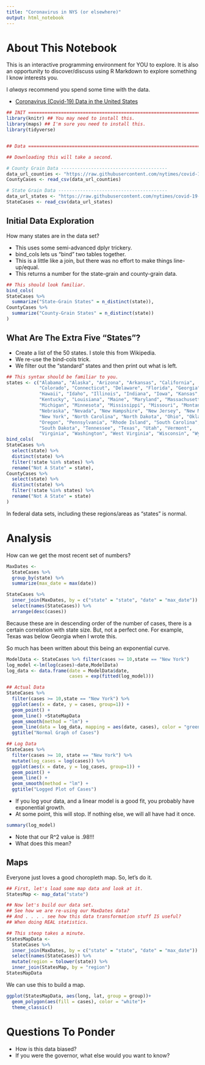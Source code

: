 ```yaml
---
title: "Coronavirus in NYS (or elsewhere)"
output: html_notebook
---
```


# About This Notebook

This is an interactive programming environment for YOU to explore. It is also 
an opportunity to discover/discuss using R Markdown to explore something I know
interests you.

I _always_ recommend you spend some time with the data.

- [Coronavirus (Covid-19) Data in the United States](https://github.com/nytimes/covid-19-data/blob/master/README.md#geographic-exceptions)

```r
## INIT =======================================================================
library(knitr) ## You may need to install this.
library(maps) ## I'm sure you need to install this. 
library(tidyverse)


## Data =======================================================================

## Downloading this will take a second.

# County Grain Data ---------------------------------------
data_url_counties <- "https://raw.githubusercontent.com/nytimes/covid-19-data/master/us-counties.csv"
CountyCases <- read_csv(data_url_counties)

# State Grain Data ----------------------------------------
data_url_states <- "https://raw.githubusercontent.com/nytimes/covid-19-data/master/us-states.csv"
StateCases <- read_csv(data_url_states)
```

## Initial Data Exploration

How many states are in the data set?

- This uses some semi-advanced dplyr trickery.
- bind_cols lets us "bind" two tables together.
- This is a little like a join, but there was no effort to make things 
  line-up/equal.
- This returns a number for the state-grain and county-grain data.

```r
## This should look familiar.
bind_cols(
StateCases %>% 
  summarize("State-Grain States" = n_distinct(state)),
CountyCases %>% 
  summarize("County-Grain States" = n_distinct(state))
)

```

## What Are The Extra Five "States"?

- Create a list of the 50 states. I stole this from Wikipedia.
- We re-use the bind-cols trick.
- We filter out the "standard" states and then print out what is left.

```r
## This syntax should be familiar to you.
states <- c("Alabama", "Alaska", "Arizona", "Arkansas", "California",
            "Colorado", "Connecticut", "Delaware", "Florida", "Georgia",
            "Hawaii", "Idaho", "Illinois", "Indiana", "Iowa", "Kansas",
            "Kentucky", "Louisiana", "Maine", "Maryland", "Massachusetts",
            "Michigan", "Minnesota", "Mississippi", "Missouri", "Montana",
            "Nebraska", "Nevada", "New Hampshire", "New Jersey", "New Mexico",
            "New York", "North Carolina", "North Dakota", "Ohio", "Oklahoma",
            "Oregon", "Pennsylvania", "Rhode Island", "South Carolina",
            "South Dakota", "Tennessee", "Texas", "Utah", "Vermont", 
            "Virginia", "Washington", "West Virginia", "Wisconsin", "Wyoming")
bind_cols(
StateCases %>% 
  select(state) %>%
  distinct(state) %>%
  filter(!state %in% states) %>%
  rename("Not A State" = state),
CountyCases %>% 
  select(state) %>%
  distinct(state) %>%
  filter(!state %in% states) %>%
  rename("Not A State" = state)
)
```

In federal data sets, including these regions/areas as "states" is normal.

# Analysis

How can we get the most recent set of numbers?

```r
MaxDates <- 
  StateCases %>%
  group_by(state) %>%
  summarize(max_date = max(date))

StateCases %>%
  inner_join(MaxDates, by = c("state" = "state", "date" = "max_date")) %>%
  select(names(StateCases)) %>%
  arrange(desc(cases))
```

Because these are in descending order of the number of cases, there is a 
certain correlation with state size. But, not a perfect one. For example,
Texas was below Georgia when I wrote this.

So much has been written about this being an exponential curve. 

```r
ModelData <- StateCases %>% filter(cases >= 10,state == "New York")
log_model <-lm(log(cases)~date,ModelData)
log_data <- data.frame(date = ModelData$date,
                       cases = exp(fitted(log_model)))

## Actual Data
StateCases %>%
  filter(cases >= 10,state == "New York") %>%
  ggplot(aes(x = date, y = cases, group=1)) +
  geom_point() +
  geom_line() +StateMapData
  geom_smooth(method = "lm") +
  geom_line(data = log_data, mapping = aes(date, cases), color = "green") +
  ggtitle("Normal Graph of Cases")

## Log Data
StateCases %>%
  filter(cases >= 10, state == "New York") %>%
  mutate(log_cases = log(cases)) %>%
  ggplot(aes(x = date, y = log_cases, group=1)) +
  geom_point() +
  geom_line() +
  geom_smooth(method = "lm") +
  ggtitle("Logged Plot of Cases")
```

- If you log your data, and a linear model is a good fit, you probably have exponential growth.
- At some point, this will stop. If nothing else, we will all have had it once.

```r
summary(log_model)
```

- Note that our R^2 value is .98!!!
- What does this mean?

## Maps

Everyone just loves a good choropleth map. So, let's do it.

```r

## First, let's load some map data and look at it.
StatesMap <- map_data("state")

## Now let's build our data set.
## See how we are re-using our MaxDates data?
## And . . . . see how this data transformation stuff IS useful?
## When doing REAL statistics.

## This steop takes a minute.
StatesMapData <- 
  StateCases %>% 
  inner_join(MaxDates, by = c("state" = "state", "date" = "max_date")) %>%
  select(names(StateCases)) %>%
  mutate(region = tolower(state)) %>%
  inner_join(StatesMap, by = "region")
StatesMapData
```


We can use this to build a map.

```r
ggplot(StatesMapData, aes(long, lat, group = group))+
  geom_polygon(aes(fill = cases), color = "white")+
  theme_classic()
```


# Questions To Ponder

- How is this data biased?
- If you were the governor, what else would you want to know?

